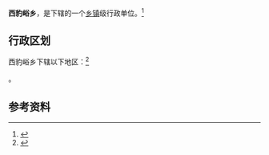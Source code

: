 {{中国乡级行政区|14/09/29/204/000}}

'''西豹峪乡'''，是{{PRC admin/fullname|14/09/29/204/000|3}}下辖的一个[[乡镇|乡镇]]级行政单位。<ref>{{PRC admin/ref sgc|{{PRC admin/parent|14/09/29/204/000}}}}</ref>

== 行政区划 ==

西豹峪乡下辖以下地区：<ref>{{PRC admin/ref sgc|14/09/29/204/000}}</ref>

{{PRC admin/children|14/09/29/204/000}}。

== 参考资料 ==

{{reflist}}

{{行政区划小作品}}
{{PRC admin/navcat|14/09/29/204/000}}
